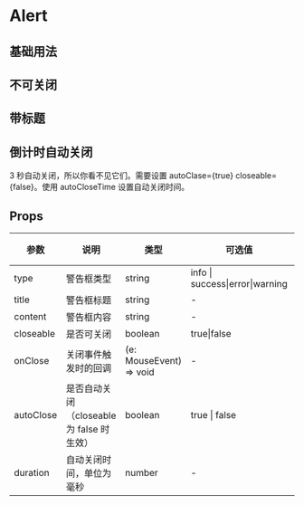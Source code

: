 # Alert

## 基础用法


<DemoBase />

## 不可关闭


<DemoCloseable />

## 带标题


<DemoTitle />

## 倒计时自动关闭

3 秒自动关闭，所以你看不见它们。需要设置 autoClase={true} closeable={false}。使用 autoCloseTime 设置自动关闭时间。


<DemoAutoClose />

## Props

| 参数      | 说明                                      | 类型                    | 可选值                          | 默认值 |
| --------- | ----------------------------------------- | ----------------------- | ------------------------------- | ------ |
| type      | 警告框类型                                | string                  | info \| success\|error\|warning | info   |
| title     | 警告框标题                                | string                  | -                               | -      |
| content   | 警告框内容                                | string                  | -                               | -      |
| closeable | 是否可关闭                                | boolean                 | true\|false                     | false  |
| onClose   | 关闭事件触发时的回调                      | (e: MouseEvent) => void | -                               | -      |
| autoClose | 是否自动关闭（closeable 为 false 时生效） | boolean                 | true \| false                   | false  |
| duration  | 自动关闭时间，单位为毫秒                  | number                  | -                               | 3000   |
